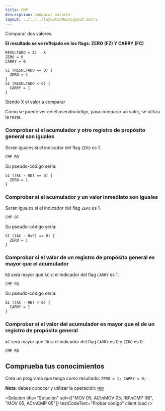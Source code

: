 ```yaml
---
title: CMP
description: Comparar valores
layout: ../../../layouts/MainLayout.astro
---
```



Comparar dos valores.

**El resultado se ve reflejado en los flags: ZERO (FZ) Y CARRY (FC)**

```
RESULTADO = AC - X
ZERO = 0
CARRY = 0

SI (RESULTADO == 0) {
  ZERO = 1
}
SI (RESULTADO < 0) {
  CARRY = 1
}
```

Siendo X el valor a comparar

Como se puede ver en el pseudocódigo, para comparar un valor, se utiliza la resta.

### Comprobar si el acumulador y otro registro de propósito general son iguales
Serán iguales si el indicador del flag `ZERO` es 1.

```
CMP RB
```

Su pseudo-código sería:

```
SI ((AC - RB) == 0) {
  ZERO = 1
}
```

### Comprobar si el acumulador y un valor inmediato son iguales
Serán iguales si el indicador del flag `ZERO` es 1.

```
CMP 0F
```

Su pseudo-código sería:

```
SI ((AC - 0xF) == 0) {
  ZERO = 1
}
```

### Comprobar si el valor de un registro de propósito general es mayor que el acumulador
`RB` será mayor que `AC` si el indicador del flag `CARRY` es 1.

```
CMP RB
```

Su pseudo-código sería:

```
SI ((AC - RB) < 0) {
  CARRY = 1
}
```

### Comprobar si el valor del acumulador es mayor que el de un registro de propósito general
`AC` será mayor que `RB` si el indicador del flag `CARRY` es 0 y `ZERO` es 0.

```
CMP RB
```

## Comprueba tus conocimientos

Crea un programa que tenga como resultado: `ZERO = 1; CARRY = 0;`

**Nota**: debes conocer y utilizar la operación: [`MOV`](MOV)

<Solution title="Solución" sol={["MOV 05, AC\nMOV 05, RB\nCMP RB", "MOV 05, AC\nCMP 05"]} testCodeText="Probar código" client:load />